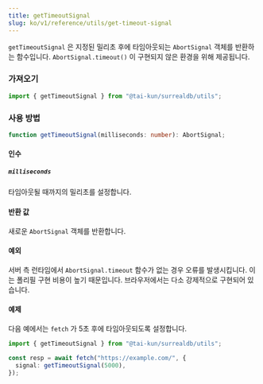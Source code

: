 ```yaml
---
title: getTimeoutSignal
slug: ko/v1/reference/utils/get-timeout-signal
---
```


`getTimeoutSignal` 은 지정된 밀리초 후에 타임아웃되는 `AbortSignal` 객체를 반환하는 함수입니다. `AbortSignal.timeout()` 이 구현되지 않은 환경을 위해 제공됩니다.

### 가져오기

```ts
import { getTimeoutSignal } from "@tai-kun/surrealdb/utils";
```

### 사용 방법

```ts
function getTimeoutSignal(milliseconds: number): AbortSignal;
```

#### 인수

##### `milliseconds`

타임아웃될 때까지의 밀리초를 설정합니다.

#### 반환 값

새로운 `AbortSignal` 객체를 반환합니다.

#### 예외

서버 측 런타임에서 `AbortSignal.timeout` 함수가 없는 경우 오류를 발생시킵니다. 이는 폴리필 구현 비용이 높기 때문입니다. 브라우저에서는 다소 강제적으로 구현되어 있습니다.

#### 예제

다음 예에서는 `fetch` 가 5초 후에 타임아웃되도록 설정합니다.

```ts
import { getTimeoutSignal } from "@tai-kun/surrealdb/utils";

const resp = await fetch("https://example.com/", {
  signal: getTimeoutSignal(5000),
});
```

